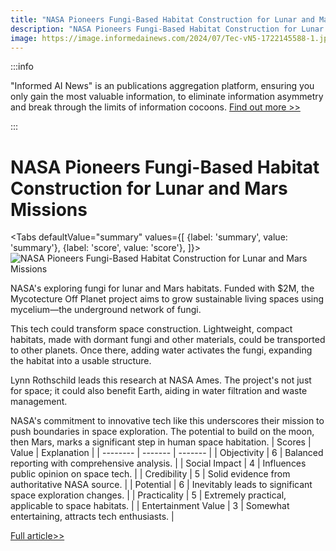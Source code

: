 ```yaml
---
title: "NASA Pioneers Fungi-Based Habitat Construction for Lunar and Mars Missions"
description: "NASA Pioneers Fungi-Based Habitat Construction for Lunar and Mars Missions"
image: https://image.informedainews.com/2024/07/Tec-vN5-1722145588-1.jpg
---
```



:::info

"Informed AI News" is an publications aggregation platform, ensuring you only gain the most valuable information, to eliminate information asymmetry and break through the limits of information cocoons.  [Find out more >>](/)

:::

# NASA Pioneers Fungi-Based Habitat Construction for Lunar and Mars Missions


<Tabs
	defaultValue="summary"
	values={[
	{label: 'summary', value: 'summary'},
	{label: 'score', value: 'score'},
]}>
<TabItem value="summary">
<img
  src="https://image.informedainews.com/2024/07/Tec-vN5-1722145588-1.jpg"
  alt="NASA Pioneers Fungi-Based Habitat Construction for Lunar and Mars Missions"
/>



NASA's exploring fungi for lunar and Mars habitats. Funded with $2M, the Mycotecture Off Planet project aims to grow sustainable living spaces using mycelium—the underground network of fungi.

This tech could transform space construction. Lightweight, compact habitats, made with dormant fungi and other materials, could be transported to other planets. Once there, adding water activates the fungi, expanding the habitat into a usable structure.

Lynn Rothschild leads this research at NASA Ames. The project's not just for space; it could also benefit Earth, aiding in water filtration and waste management.

NASA's commitment to innovative tech like this underscores their mission to push boundaries in space exploration. The potential to build on the moon, then Mars, marks a significant step in human space habitation.
</TabItem>
<TabItem value="score">
	| Scores     | Value   | Explanation |
	| -------- | ------- | ------- |
	| Objectivity  | 6    | Balanced reporting with comprehensive analysis.    |
	| Social Impact | 4     | Influences public opinion on space tech.    |
	| Credibility    | 5    | Solid evidence from authoritative NASA source.    |
	| Potential    | 6    | Inevitably leads to significant space exploration changes.    |
	| Practicality    | 5    | Extremely practical, applicable to space habitats.    |
	| Entertainment Value    | 3    | Somewhat entertaining, attracts tech enthusiasts.    |
</TabItem>
</Tabs>

[Full article>>](https://www.cnbeta.com.tw/articles/science/1440006.htm)
